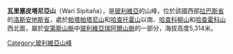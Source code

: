 {{Coord|16|1|39|S|68|25|18|W|display=title}}

'''瓦里塞皮塔尼亞山'''（Wari Sipitaña），是[[玻利維亞|玻利維亞]]的山峰，位於該國西部[[拉巴斯省_(玻利維亞)|拉巴斯省]]的[[洛斯安地斯省|洛斯安地斯省]]，處於[[帕塔帕塔尼山|帕塔帕塔尼山]]和[[哈查托霍山|哈查托霍山]]以南、[[哈查科柳山|哈查科柳山]]和[[哈查霍科山|哈查霍科山]]西北面，屬於[[安第斯山脈|安第斯山脈]]中[[玻利維亞瑞阿爾山脈|玻利維亞瑞阿爾山脈]]的一部分，海拔高度5,314米。

{{Bolivia-geo-stub}}
[[Category:玻利維亞山峰|Category:玻利維亞山峰]]